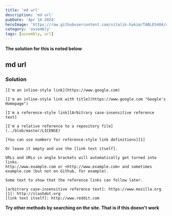```yaml
---
title: 'md url'
description: 'md url'
pubDate: 'Apr 16 2024'
heroImage: 'https://raw.githubusercontent.com/vitalik-hakim/TABLES404/main/error_b/assembly.png'
category: 'assembly'
tags: [assembly, url]
---
```


**The solution for this is noted below**

## md url

### Solution

```assembly
[I'm an inline-style link](https://www.google.com)

[I'm an inline-style link with title](https://www.google.com "Google's Homepage")

[I'm a reference-style link][Arbitrary case-insensitive reference text]

[I'm a relative reference to a repository file](../blob/master/LICENSE)

[You can use numbers for reference-style link definitions][1]

Or leave it empty and use the [link text itself].

URLs and URLs in angle brackets will automatically get turned into links.
http://www.example.com or <http://www.example.com> and sometimes
example.com (but not on Github, for example).

Some text to show that the reference links can follow later.

[arbitrary case-insensitive reference text]: https://www.mozilla.org
[1]: http://slashdot.org
[link text itself]: http://www.reddit.com
```

**Try other methods by searching on the site. That is if this doesn't work**
